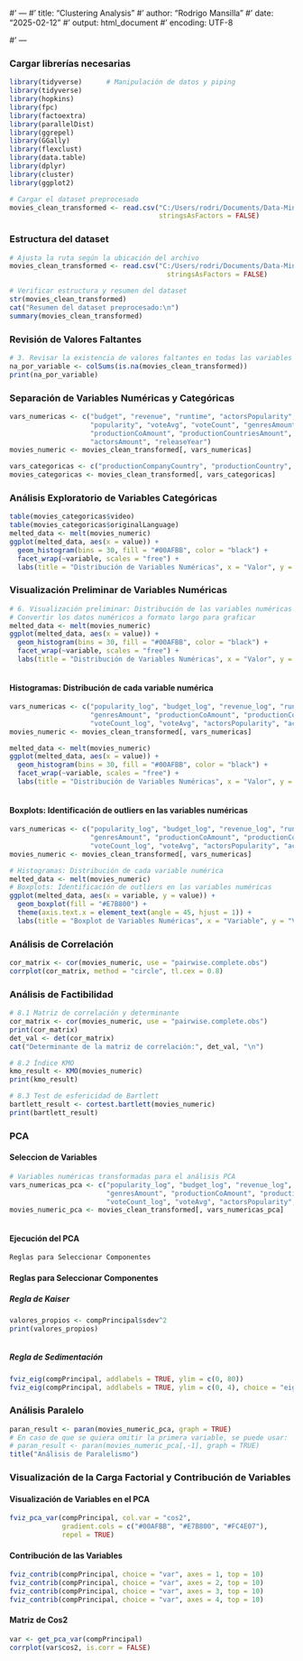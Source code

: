 #' ---
#' title: "Clustering Analysis"
#' author: "Rodrigo Mansilla"
#' date: "2025-02-12"
#' output: html_document
#' encoding: UTF-8

#' ---


### Cargar librerías necesarias

```r
library(tidyverse)      # Manipulación de datos y piping
library(tidyverse)
library(hopkins)
library(fpc)
library(factoextra)
library(parallelDist)
library(ggrepel)
library(GGally)
library(flexclust)
library(data.table)
library(dplyr)
library(cluster)
library(ggplot2)

# Cargar el dataset preprocesado
movies_clean_transformed <- read.csv("C:/Users/rodri/Documents/Data-Mining/Proyecto 1/data/movies_clean_transformed.csv", 
                                     stringsAsFactors = FALSE)
```

### Estructura del dataset

```r
# Ajusta la ruta según la ubicación del archivo
movies_clean_transformed <- read.csv("C:/Users/rodri/Documents/Data-Mining/Proyecto 1/data/movies_clean_transformed.csv", 
                                       stringsAsFactors = FALSE)

# Verificar estructura y resumen del dataset
str(movies_clean_transformed)
cat("Resumen del dataset preprocesado:\n")
summary(movies_clean_transformed)

```
### Revisión de Valores Faltantes

```r
# 3. Revisar la existencia de valores faltantes en todas las variables
na_por_variable <- colSums(is.na(movies_clean_transformed))
print(na_por_variable)
```
### Separación de Variables Numéricas y Categóricas
```r
vars_numericas <- c("budget", "revenue", "runtime", "actorsPopularity", 
                    "popularity", "voteAvg", "voteCount", "genresAmount", 
                    "productionCoAmount", "productionCountriesAmount", 
                    "actorsAmount", "releaseYear")
movies_numeric <- movies_clean_transformed[, vars_numericas]

vars_categoricas <- c("productionCompanyCountry", "productionCountry", "originalLanguage", "video")
movies_categoricas <- movies_clean_transformed[, vars_categoricas]

```
### Análisis Exploratorio de Variables Categóricas
```r
 
table(movies_categoricas$video)
table(movies_categoricas$originalLanguage)
melted_data <- melt(movies_numeric)
ggplot(melted_data, aes(x = value)) +
  geom_histogram(bins = 30, fill = "#00AFBB", color = "black") +
  facet_wrap(~variable, scales = "free") +
  labs(title = "Distribución de Variables Numéricas", x = "Valor", y = "Frecuencia")
```
###  Visualización Preliminar de Variables Numéricas

```r
# 6. Visualización preliminar: Distribución de las variables numéricas
# Convertir los datos numéricos a formato largo para graficar
melted_data <- melt(movies_numeric)
ggplot(melted_data, aes(x = value)) +
  geom_histogram(bins = 30, fill = "#00AFBB", color = "black") +
  facet_wrap(~variable, scales = "free") +
  labs(title = "Distribución de Variables Numéricas", x = "Valor", y = "Frecuencia")



```

#### Histogramas: Distribución de cada variable numérica

```r

vars_numericas <- c("popularity_log", "budget_log", "revenue_log", "runtime", 
                    "genresAmount", "productionCoAmount", "productionCountriesAmount",
                    "voteCount_log", "voteAvg", "actorsPopularity", "actorsAmount", "releaseYear")
movies_numeric <- movies_clean_transformed[, vars_numericas]

melted_data <- melt(movies_numeric)
ggplot(melted_data, aes(x = value)) +
  geom_histogram(bins = 30, fill = "#00AFBB", color = "black") +
  facet_wrap(~variable, scales = "free") +
  labs(title = "Distribución de Variables Numéricas", x = "Valor", y = "Frecuencia")



```
#### Boxplots: Identificación de outliers en las variables numéricas
```r
vars_numericas <- c("popularity_log", "budget_log", "revenue_log", "runtime", 
                    "genresAmount", "productionCoAmount", "productionCountriesAmount",
                    "voteCount_log", "voteAvg", "actorsPopularity", "actorsAmount", "releaseYear")
movies_numeric <- movies_clean_transformed[, vars_numericas]

# Histogramas: Distribución de cada variable numérica
melted_data <- melt(movies_numeric)
# Boxplots: Identificación de outliers en las variables numéricas
ggplot(melted_data, aes(x = variable, y = value)) +
  geom_boxplot(fill = "#E7B800") +
  theme(axis.text.x = element_text(angle = 45, hjust = 1)) +
  labs(title = "Boxplot de Variables Numéricas", x = "Variable", y = "Valor")
```
### Análisis de Correlación

```r
cor_matrix <- cor(movies_numeric, use = "pairwise.complete.obs")
corrplot(cor_matrix, method = "circle", tl.cex = 0.8)

```

### Análisis de Factibilidad

```r

# 8.1 Matriz de correlación y determinante
cor_matrix <- cor(movies_numeric, use = "pairwise.complete.obs")
print(cor_matrix)
det_val <- det(cor_matrix)
cat("Determinante de la matriz de correlación:", det_val, "\n")

# 8.2 Índice KMO
kmo_result <- KMO(movies_numeric)
print(kmo_result)

# 8.3 Test de esfericidad de Bartlett
bartlett_result <- cortest.bartlett(movies_numeric)
print(bartlett_result)

```


### PCA
#### Seleccion de Variables

```r
# Variables numéricas transformadas para el análisis PCA
vars_numericas_pca <- c("popularity_log", "budget_log", "revenue_log", "runtime", 
                        "genresAmount", "productionCoAmount", "productionCountriesAmount",
                        "voteCount_log", "voteAvg", "actorsPopularity", "actorsAmount", "releaseYear")
movies_numeric_pca <- movies_clean_transformed[, vars_numericas_pca]



```

#### Ejecución del PCA
```r
Reglas para Seleccionar Componentes
```
#### Reglas para Seleccionar Componentes
##### Regla de Kaiser

```r
valores_propios <- compPrincipal$sdev^2
print(valores_propios)



```
##### Regla de Sedimentación
```r

fviz_eig(compPrincipal, addlabels = TRUE, ylim = c(0, 80))
fviz_eig(compPrincipal, addlabels = TRUE, ylim = c(0, 4), choice = "eigenvalue")


```
### Análisis Paralelo
```r

paran_result <- paran(movies_numeric_pca, graph = TRUE)
# En caso de que se quiera omitir la primera variable, se puede usar:
# paran_result <- paran(movies_numeric_pca[,-1], graph = TRUE)
title("Análisis de Paralelismo")

```

### Visualización de la Carga Factorial y Contribución de Variables
#### Visualización de Variables en el PCA

```r
fviz_pca_var(compPrincipal, col.var = "cos2", 
             gradient.cols = c("#00AFBB", "#E7B800", "#FC4E07"), 
             repel = TRUE)


```

#### Contribución de las Variables
```r
fviz_contrib(compPrincipal, choice = "var", axes = 1, top = 10)
fviz_contrib(compPrincipal, choice = "var", axes = 2, top = 10)
fviz_contrib(compPrincipal, choice = "var", axes = 3, top = 10)
fviz_contrib(compPrincipal, choice = "var", axes = 4, top = 10)


```
####  Matriz de Cos2

```r
var <- get_pca_var(compPrincipal)
corrplot(var$cos2, is.corr = FALSE)


``` 


